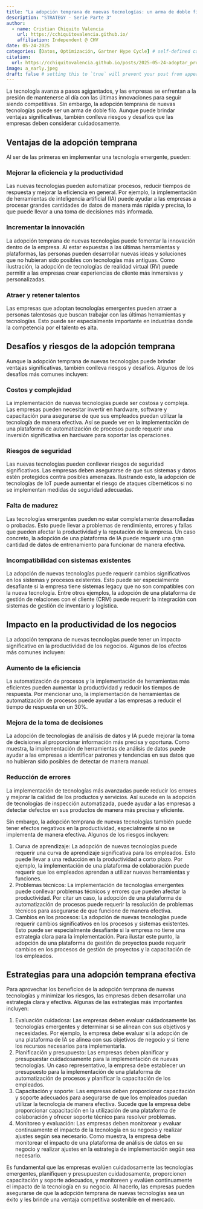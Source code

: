 ```yaml
---
title: "La adopción temprana de nuevas tecnologías: un arma de doble filo"
description: "STRATEGY - Serie Parte 3"
author:
  - name: Cristian Chiquito Valencia
    url: https://cchiquitovalencia.github.io/
    affiliation: Independent @ CHV
date: 05-24-2025
categories: [Datos, Optimización, Gartner Hype Cycle] # self-defined categories
citation: 
  url: https://cchiquitovalencia.github.io/posts/2025-05-24-adoptar_pronto/
image: a_early.jpeg
draft: false # setting this to `true` will prevent your post from appearing on your listing page until you're ready!
---
```


La tecnología avanza a pasos agigantados, y las empresas se enfrentan a la presión de mantenerse al día con las últimas innovaciones para seguir siendo competitivas. Sin embargo, la adopción temprana de nuevas tecnologías puede ser un arma de doble filo. Aunque puede brindar ventajas significativas, también conlleva riesgos y desafíos que las empresas deben considerar cuidadosamente.

## Ventajas de la adopción temprana

Al ser de las primeras en implementar una tecnología emergente, pueden:

### Mejorar la eficiencia y la productividad

Las nuevas tecnologías pueden automatizar procesos, reducir tiempos de respuesta y mejorar la eficiencia en general. Por ejemplo, la implementación de herramientas de inteligencia artificial (IA) puede ayudar a las empresas a procesar grandes cantidades de datos de manera más rápida y precisa, lo que puede llevar a una toma de decisiones más informada.

### Incrementar la innovación

La adopción temprana de nuevas tecnologías puede fomentar la innovación dentro de la empresa. Al estar expuestas a las últimas herramientas y plataformas, las personas pueden desarrollar nuevas ideas y soluciones que no hubieran sido posibles con tecnologías más antiguas. Como ilustración, la adopción de tecnologías de realidad virtual (RV) puede permitir a las empresas crear experiencias de cliente más inmersivas y personalizadas.

### Atraer y retener talentos

Las empresas que adoptan tecnologías emergentes pueden atraer a personas talentosas que buscan trabajar con las últimas herramientas y tecnologías. Esto puede ser especialmente importante en industrias donde la competencia por el talento es alta.

## Desafíos y riesgos de la adopción temprana

Aunque la adopción temprana de nuevas tecnologías puede brindar ventajas significativas, también conlleva riesgos y desafíos. Algunos de los desafíos más comunes incluyen:

### Costos y complejidad

La implementación de nuevas tecnologías puede ser costosa y compleja. Las empresas pueden necesitar invertir en hardware, software y capacitación para asegurarse de que sus empleados puedan utilizar la tecnología de manera efectiva. Así se puede ver en la implementación de una plataforma de automatización de procesos puede requerir una inversión significativa en hardware para soportar las operaciones.

### Riesgos de seguridad

Las nuevas tecnologías pueden conllevar riesgos de seguridad significativos. Las empresas deben asegurarse de que sus sistemas y datos estén protegidos contra posibles amenazas. Ilustrando esto, la adopción de tecnologías de IoT puede aumentar el riesgo de ataques cibernéticos si no se implementan medidas de seguridad adecuadas.

### Falta de madurez

Las tecnologías emergentes pueden no estar completamente desarrolladas o probadas. Esto puede llevar a problemas de rendimiento, errores y fallas que pueden afectar la productividad y la reputación de la empresa. Un caso concreto, la adopción de una plataforma de IA puede requerir una gran cantidad de datos de entrenamiento para funcionar de manera efectiva.

### Incompatibilidad con sistemas existentes

La adopción de nuevas tecnologías puede requerir cambios significativos en los sistemas y procesos existentes. Esto puede ser especialmente desafiante si la empresa tiene sistemas legacy que no son compatibles con la nueva tecnología. Entre otros ejemplos, la adopción de una plataforma de gestión de relaciones con el cliente (CRM) puede requerir la integración con sistemas de gestión de inventario y logística.

## Impacto en la productividad de los negocios

La adopción temprana de nuevas tecnologías puede tener un impacto significativo en la productividad de los negocios. Algunos de los efectos más comunes incluyen:

### Aumento de la eficiencia

La automatización de procesos y la implementación de herramientas más eficientes pueden aumentar la productividad y reducir los tiempos de respuesta. Por mencionar uno, la implementación de herramientas de automatización de procesos puede ayudar a las empresas a reducir el tiempo de respuesta en un 30%.

### Mejora de la toma de decisiones

La adopción de tecnologías de análisis de datos y IA puede mejorar la toma de decisiones al proporcionar información más precisa y oportuna. Como muestra, la implementación de herramientas de análisis de datos puede ayudar a las empresas a identificar patrones y tendencias en sus datos que no hubieran sido posibles de detectar de manera manual.

### Reducción de errores

La implementación de tecnologías más avanzadas puede reducir los errores y mejorar la calidad de los productos y servicios. Así sucede en la adopción de tecnologías de inspección automatizada, puede ayudar a las empresas a detectar defectos en sus productos de manera más precisa y eficiente.

Sin embargo, la adopción temprana de nuevas tecnologías también puede tener efectos negativos en la productividad, especialmente si no se implementa de manera efectiva. Algunos de los riesgos incluyen:

1.  Curva de aprendizaje: La adopción de nuevas tecnologías puede requerir una curva de aprendizaje significativa para los empleados. Esto puede llevar a una reducción en la productividad a corto plazo. Por ejemplo, la implementación de una plataforma de colaboración puede requerir que los empleados aprendan a utilizar nuevas herramientas y funciones.
2.  Problemas técnicos: La implementación de tecnologías emergentes puede conllevar problemas técnicos y errores que pueden afectar la productividad. Por citar un caso, la adopción de una plataforma de automatización de procesos puede requerir la resolución de problemas técnicos para asegurarse de que funcione de manera efectiva.
3.  Cambios en los procesos: La adopción de nuevas tecnologías puede requerir cambios significativos en los procesos y sistemas existentes. Esto puede ser especialmente desafiante si la empresa no tiene una estrategia clara para la implementación. Para ilustar este punto, la adopción de una plataforma de gestión de proyectos puede requerir cambios en los procesos de gestión de proyectos y la capacitación de los empleados.

## Estrategias para una adopción temprana efectiva

Para aprovechar los beneficios de la adopción temprana de nuevas tecnologías y minimizar los riesgos, las empresas deben desarrollar una estrategia clara y efectiva. Algunas de las estrategias más importantes incluyen:

1.  Evaluación cuidadosa: Las empresas deben evaluar cuidadosamente las tecnologías emergentes y determinar si se alinean con sus objetivos y necesidades. Por ejemplo, la empresa debe evaluar si la adopción de una plataforma de IA se alinea con sus objetivos de negocio y si tiene los recursos necesarios para implementarla.
2.  Planificación y presupuesto: Las empresas deben planificar y presupuestar cuidadosamente para la implementación de nuevas tecnologías. Un caso representativo, la empresa debe establecer un presupuesto para la implementación de una plataforma de automatización de procesos y planificar la capacitación de los empleados.
3.  Capacitación y soporte: Las empresas deben proporcionar capacitación y soporte adecuados para asegurarse de que los empleados puedan utilizar la tecnología de manera efectiva. Sucede que la empresa debe proporcionar capacitación en la utilización de una plataforma de colaboración y ofrecer soporte técnico para resolver problemas.
4.  Monitoreo y evaluación: Las empresas deben monitorear y evaluar continuamente el impacto de la tecnología en su negocio y realizar ajustes según sea necesario. Como muestra, la empresa debe monitorear el impacto de una plataforma de análisis de datos en su negocio y realizar ajustes en la estrategia de implementación según sea necesario.

Es fundamental que las empresas evalúen cuidadosamente las tecnologías emergentes, planifiquen y presupuesten cuidadosamente, proporcionen capacitación y soporte adecuados, y monitoreen y evalúen continuamente el impacto de la tecnología en su negocio. Al hacerlo, las empresas pueden asegurarse de que la adopción temprana de nuevas tecnologías sea un éxito y les brinde una ventaja competitiva sostenible en el mercado.
